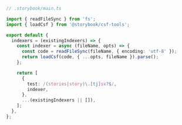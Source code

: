 ```ts
// .storybook/main.ts

import { readFileSync } from 'fs';
import { loadCsf } from '@storybook/csf-tools';

export default {
  indexers = (existingIndexers) => {
    const indexer = async (fileName, opts) => {
      const code = readFileSync(fileName, { encoding: 'utf-8' });
      return loadCsf(code, { ...opts, fileName }).parse();
    };

    return [
      {
        test: /(stories|story)\.[tj]sx?$/,
        indexer,
      },
      ...(existingIndexers || []),
    ];
  },
};
```
